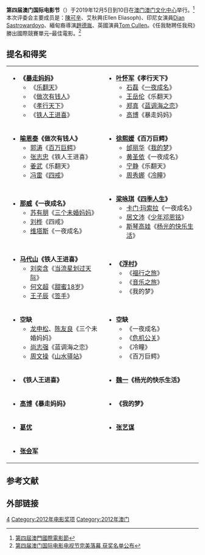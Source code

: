 '''第四届澳门国际电影节'''（{{lang-en|'''4th Macau International Movie Festival'''}}）于2019年12月5日到10日在[[澳门|澳门]][[澳门文化中心|澳门文化中心]]举行。<ref>[https://www.exmoo.com/article/134571.html/ 第四屆澳門國際電影節] </ref>本次评委会主要成员是：[[陳可辛|陳可辛]]、艾秋興(Ellen Eliasoph)、印尼女演員[[Dian_Sastrowardoyo|Dian Sastrowardoyo]]、緬甸裔導演[[趙德胤|趙德胤]]、英國演員[[Tom_Cullen|Tom Cullen]]。《任我馳聘任我飛》勝出國際競賽單元–最佳電影。<ref>[https://www.iffamacao.com/tc/2019/12/11/the-4th-international-film-festival-awards-macao-awards-list/ 第四届澳门国际电影电视节完美落幕 获奖名单公布]{{Dead link|date=2020年7月 |bot=InternetArchiveBot |fix-attempted=yes }}</ref>

== 提名和得奖 ==
{| class=wikitable
|-
| valign="top" width="50%" | {{Award category|#EEDD82|[[金莲花奖最佳故事片|最佳故事片]]}}
*'''《[[暴走妈妈|暴走妈妈]]》'''
**《[[乐翻天|乐翻天]]》
**《[[做次有钱人|做次有钱人]]》
**《[[孝行天下|孝行天下]]》
**《[[铁人王进喜|铁人王进喜]]》

| valign="top" width="50%" | {{Award category|#EEDD82|[[金莲花奖最佳导演|最佳导演]]}}
*'''[[叶怀军|叶怀军]]《孝行天下》'''
**[[石磊|石磊]]《[[一夜成名|一夜成名]]》
**[[王岳伦|王岳伦]]《乐翻天》
**[[郑真|郑真]]《[[蓝调海之恋|蓝调海之恋]]》
**[[高博_(导演)|高博]]《暴走妈妈》
|-
| valign="top" width="50%" | {{Award category|#EEDD82|[[金莲花奖最佳男主角|最佳男主角]]}}
*'''[[喻恩泰|喻恩泰]]《做次有钱人》'''
**[[郭涛|郭涛]]《[[百万巨鳄|百万巨鳄]]》
**[[张志忠|张志忠]]《铁人王进喜》
**[[姜武|姜武]]《乐翻天》
**[[冯雷|冯雷]]《[[四戒|四戒]]》

| valign="top" width="50%" | {{Award category|#EEDD82|[[金莲花奖最佳女主角|最佳女主角]]}}
*'''[[徐熙媛|徐熙媛]]《百万巨鳄》'''
**[[邰丽华|邰丽华]]《[[我的梦|我的梦]]》
**[[黄圣依|黄圣依]]《一夜成名》
**[[宁静|宁静]]《乐翻天》
**[[周秀娜|周秀娜]]《[[冷瞳|冷瞳]]》
|-
| valign="top" width="50%" | {{Award category|#EEDD82|[[金莲花奖最佳男配角|最佳男配角]]}}
*'''[[那威|那威]]《一夜成名》'''
**[[苏有朋|苏有朋]]《[[三个未婚妈妈|三个未婚妈妈]]》
**[[刘桦|刘桦]]《四戒》
**[[维塔斯|维塔斯]]《一夜成名》

| valign="top" width="50%" | {{Award category|#EEDD82|[[金莲花奖最佳女配角|最佳女配角]]}}
*'''[[梁咏琪|梁咏琪]]《[[四季人生|四季人生]]》'''
**[[卡门·玛索拉|卡门·玛索拉]]《一夜成名》
**[[居文沛|居文沛]]《[[少年邓恩铭|少年邓恩铭]]》
**[[斯琴高娃|斯琴高娃]]《[[杨光的快乐生活|杨光的快乐生活]]》
|-
| valign="top" width="50%" | {{Award category|#EEDD82|[[金莲花奖最佳编剧|最佳编剧]]}}
*'''[[马代山|马代山]]《铁人王进喜》'''
**[[刘奕含|刘奕含]]《[[当流星划过天际|当流星划过天际]]》
**[[何文超|何文超]]《[[甜蜜18岁|甜蜜18岁]]》
**[[王子辰|王子辰]]《[[签手|签手]]》

| valign="top" width="50%" | {{Award category|#EEDD82|[[金莲花奖最佳纪录片|最佳纪录片]]}}
*'''《[[浮村|浮村]]》'''
**《[[福行之旅|福行之旅]]》
**《[[音乐之旅|音乐之旅]]》
**《我的梦》
|-
| valign="top" width="50%" | {{Award category|#EEDD82|[[金莲花奖最佳摄影|最佳摄影]]}}
*'''空缺'''
**[[龙申松|龙申松]]、[[陈友良|陈友良]]《三个未婚妈妈》
**[[尚志强|尚志强]]《蓝调海之恋》
**[[周文操|周文操]]《[[山水驿站|山水驿站]]》

| valign="top" width="50%" | {{Award category|#EEDD82|[[金莲花奖最佳电影特效|最佳电影特效]]}}
*'''空缺'''
**《一夜成名》
**《[[危机公关|危机公关]]》
**《冷瞳》
**《百万巨鳄》
|-
| valign="top" width="50%" | {{Award category|#EEDD82|[[金莲花奖优秀影片|优秀影片]]}}
*'''《铁人王进喜》'''

| valign="top" width="50%" | {{Award category|#EEDD82|[[金莲花奖优秀新人|优秀新人]]}}
*'''[[魏一|魏一]]《杨光的快乐生活》'''
|-
| valign="top" width="50%" | {{Award category|#EEDD82|[[金莲花奖新锐导演|新锐导演]]}}
*'''[[高博_(导演)|高博]]《暴走妈妈》'''

| valign="top" width="50%" | {{Award category|#EEDD82|金莲花组委会大奖}}
*'''《我的梦》'''
|-
| valign="top" width="50%" | {{Award category|#EEDD82|中国电影杰出贡献奖}}
*'''[[葛优|葛优]]'''

| valign="top" width="50%" | {{Award category|#EEDD82|华语电影杰出贡献奖}}
*'''[[张艺谋|张艺谋]]'''
|-
| valign="top" width="50%" | {{Award category|#EEDD82|杰出电影教育贡献奖}}
*'''[[张会军|张会军]]'''
|}

==参考文献==
{{reflist}}

== 外部链接 ==
{{澳门国际电影节金莲花奖奖项}}

[[Category:金莲花奖|4]]
[[Category:2012年电影奖项|Category:2012年电影奖项]]
[[Category:2012年澳门|Category:2012年澳门]]